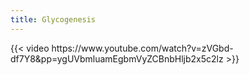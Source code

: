 ```yaml
---
title: Glycogenesis
---
```




{{< video https://www.youtube.com/watch?v=zVGbd-df7Y8&pp=ygUVbmluamEgbmVyZCBnbHljb2x5c2lz >}}